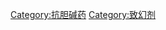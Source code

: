 {{Commonscat|Psychedelics}}
{{catmain}}

[[Category:抗胆碱药|Category:抗胆碱药]]
[[Category:致幻剂|Category:致幻剂]]